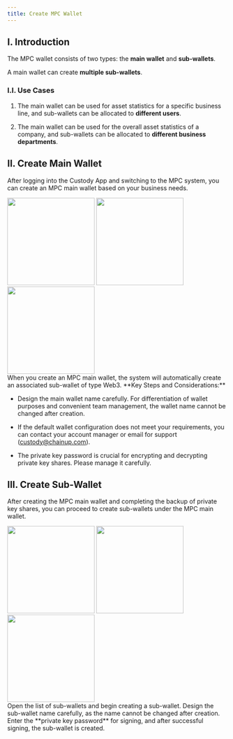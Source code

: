 ```yaml
---
title: Create MPC Wallet
---
```


## I. Introduction

The MPC wallet consists of two types: the **main wallet** and **sub-wallets**.

A main wallet can create **multiple sub-wallets**.

### I.I. Use Cases

1. The main wallet can be used for asset statistics for a specific business line, and sub-wallets can be allocated to **different users**.

2. The main wallet can be used for the overall asset statistics of a company, and sub-wallets can be allocated to **different business departments**.

## II. Create Main Wallet

After logging into the Custody App and switching to the MPC system, you can create an MPC main wallet based on your business needs.

<div className="w-full flex items-center justify-center">
    <CardGroup cols={3}>
        <img src="/images/quickstart/mpc1.png" width="200"/>
        <img src="/images/quickstart/mpc2.png" width="200"/>
        <img src="/images/quickstart/mpc3.png" width="200"/>
    </CardGroup>
</div>

<Note>
When you create an MPC main wallet, the system will automatically create an associated sub-wallet of type Web3.
</Note>

<Warning>
**Key Steps and Considerations:**

- Design the main wallet name carefully. For differentiation of wallet purposes and convenient team management, the wallet name cannot be changed after creation.
  
- If the default wallet configuration does not meet your requirements, you can contact your account manager or email for support (custody@chainup.com).

- The private key password is crucial for encrypting and decrypting private key shares. Please manage it carefully.
</Warning>

## III. Create Sub-Wallet

After creating the MPC main wallet and completing the backup of private key shares, you can proceed to create sub-wallets under the MPC main wallet.

<div className="w-full flex items-center justify-center">
    <CardGroup cols={3}>
        <img src="/images/quickstart/mpc4.png" width="200"/>
        <img src="/images/quickstart/mpc5.png" width="200"/>
        <img src="/images/quickstart/mpc6.png" width="200"/>
    </CardGroup>
</div>

<Steps>
<Step title="Select Target Main Wallet">
    Open the list of sub-wallets and begin creating a sub-wallet.
<Warning>
Design the sub-wallet name carefully, as the name cannot be changed after creation.
</Warning>
</Step>
<Step title="Create with Private Key Signature">
    Enter the **private key password** for signing, and after successful signing, the sub-wallet is created.
</Step>
</Steps>

